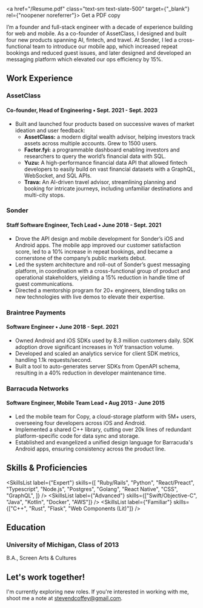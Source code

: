 
<a href="/Resume.pdf" class="text-sm text-slate-500" target={"_blank"} rel={"noopener noreferrer"}>
  Get a PDF copy
</a>

I’m a founder and full-stack engineer with a decade of experience building for web and mobile.
As a co-founder of AssetClass, I designed and built four new products spanning AI, fintech, and travel. At Sonder,
I led a cross-functional team to introduce our mobile app, which increased repeat bookings and
reduced guest issues, and later designed and developed an messaging platform which elevated our ops efficiency by 15%.

## Work Experience

### AssetClass

#### Co-founder, Head of Engineering • <span class="font-light">Sept. 2021 - Sept. 2023</span>

- Built and launched four products based on successive waves of market ideation and user feedback:
  - **AssetClass:** a modern digital wealth advisor, helping investors track assets across multiple accounts. Grew to 1500 users.
  - **Factor.fyi:** a programmable dashboard enabling investors and researchers to query the world’s financial data with SQL.
  - **Yuzu:** A high-performance financial data API that allowed fintech developers to easily build on vast financial datasets with a GraphQL, WebSocket, and SQL APIs.
  - **Trava:** An AI-driven travel advisor, streamlining planning and booking for intricate journeys, including unfamiliar destinations and multi-city stops.

### Sonder

#### Staff Software Engineer, Tech Lead • <span class="font-light">June 2018 - Sept. 2021</span>

- Drove the API design and mobile development for Sonder’s iOS and Android apps. The mobile app improved our customer satisfaction score, led to a 10% increase in repeat bookings, and became a cornerstone of the company’s public markets debut.
- Led the system architecture and roll-out of Sonder’s guest messaging platform, in coordination with a cross-functional group of product and operational stakeholders, yielding a 15% reduction in handle time of guest communications.
- Directed a mentorship program for 20+ engineers, blending talks on new technologies with live demos to elevate their expertise.

### Braintree Payments

#### Software Engineer • <span class="font-light">June 2018 - Sept. 2021</span>

- Owned Android and iOS SDKs used by 8.3 million customers daily. SDK adoption drove significant increases in YoY transaction volume.
- Developed and scaled an analytics service for client SDK metrics, handling 1.1k requests/second.
- Built a tool to auto-generates server SDKs from OpenAPI schema, resulting in a 40% reduction in developer maintenance time.

### Barracuda Networks

#### Software Engineer, Mobile Team Lead • <span class="font-light">Aug 2013 - June 2015</span>

- Led the mobile team for Copy, a cloud-storage platform with 5M+ users, overseeing four developers across iOS and Android.
- Implemented a shared C++ library, cutting over 20k lines of redundant platform-specific code for data sync and storage.
- Established and evangelized a unified design language for Barracuda's Android apps, ensuring consistency across the product line.

## Skills & Proficiencies

<SkillsList
  label={"Expert"}
  skills={[
    "Ruby/Rails",
    "Python",
    "React/Preact",
    "Typescript",
    "Node.js",
    "Postgres",
    "Golang",
    "React Native",
    "CSS",
    "GraphQL",
  ]}
/>
<SkillsList label={"Advanced"} skills={["Swift/Objective-C", "Java", "Kotlin", "Docker", "AWS"]} />
<SkillsList label={"Familiar"} skills={["C++", "Rust", "Flask", "Web Components (Lit)"]} />

## Education

### University of Michigan, Class of 2013

B.A., Screen Arts & Cultures

## Let's work together!

I'm currently exploring new roles. If you're interested in working with me, shoot me a note at [stevendcoffey@gmail.com](mailto:stevendcoffey@gmail.com).
